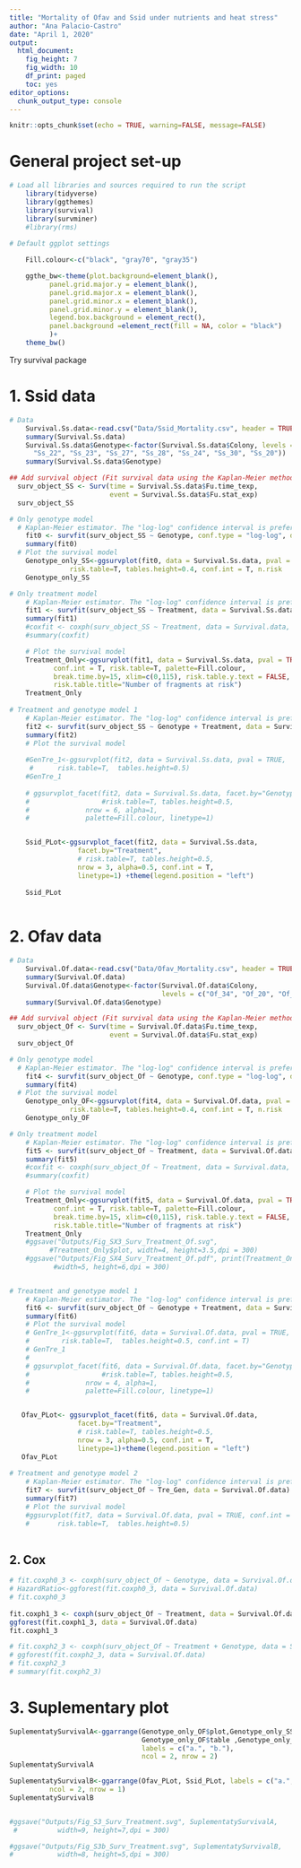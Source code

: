 ```yaml
---
title: "Mortality of Ofav and Ssid under nutrients and heat stress"
author: "Ana Palacio-Castro"
date: "April 1, 2020"
output:
  html_document:
    fig_height: 7
    fig_width: 10
    df_print: paged
    toc: yes
editor_options:
  chunk_output_type: console
---
```


```r
knitr::opts_chunk$set(echo = TRUE, warning=FALSE, message=FALSE)
```

# General project set-up 

```r

# Load all libraries and sources required to run the script
    library(tidyverse)
    library(ggthemes)
    library(survival)
    library(survminer)
    #library(rms)
   
# Default ggplot settings

    Fill.colour<-c("black", "gray70", "gray35")

    ggthe_bw<-theme(plot.background=element_blank(),
          panel.grid.major.y = element_blank(),
          panel.grid.major.x = element_blank(),
          panel.grid.minor.x = element_blank(),
          panel.grid.minor.y = element_blank(),
          legend.box.background = element_rect(),
          panel.background =element_rect(fill = NA, color = "black")
          )+
    theme_bw()
```

Try survival package

# 1. Ssid data

```r
# Data
    Survival.Ss.data<-read.csv("Data/Ssid_Mortality.csv", header = TRUE)
    summary(Survival.Ss.data)
    Survival.Ss.data$Genotype<-factor(Survival.Ss.data$Colony, levels = c(
      "Ss_22", "Ss_23", "Ss_27", "Ss_28", "Ss_24", "Ss_30", "Ss_20"))
    summary(Survival.Ss.data$Genotype)
```

```r
## Add survival object (Fit survival data using the Kaplan-Meier method)
  surv_object_SS <- Surv(time = Survival.Ss.data$Fu.time_texp, 
                         event = Survival.Ss.data$Fu.stat_exp)
  surv_object_SS 

# Only genotype model
  # Kaplan-Meier estimator. The "log-log" confidence interval is preferred.
    fit0 <- survfit(surv_object_SS ~ Genotype, conf.type = "log-log", data = Survival.Ss.data)
    summary(fit0)
  # Plot the survival model
    Genotype_only_SS<-ggsurvplot(fit0, data = Survival.Ss.data, pval = TRUE,
               risk.table=T, tables.height=0.4, conf.int = T, n.risk   = TRUE )
    Genotype_only_SS

# Only treatment model
    # Kaplan-Meier estimator. The "log-log" confidence interval is preferred.
    fit1 <- survfit(surv_object_SS ~ Treatment, data = Survival.Ss.data)
    summary(fit1)
    #coxfit <- coxph(surv_object_SS ~ Treatment, data = Survival.data, ties = 'exact')
    #summary(coxfit)

    # Plot the survival model
    Treatment_Only<-ggsurvplot(fit1, data = Survival.Ss.data, pval = TRUE, 
           conf.int = T, risk.table=T, palette=Fill.colour,
           break.time.by=15, xlim=c(0,115), risk.table.y.text = FALSE,
           risk.table.title="Number of fragments at risk")
    Treatment_Only
    
# Treatment and genotype model 1 
    # Kaplan-Meier estimator. The "log-log" confidence interval is preferred.
    fit2 <- survfit(surv_object_SS ~ Genotype + Treatment, data = Survival.Ss.data)
    summary(fit2)
    # Plot the survival model
    
    #GenTre_1<-ggsurvplot(fit2, data = Survival.Ss.data, pval = TRUE,
     #      risk.table=T,  tables.height=0.5)
    #GenTre_1
    
    # ggsurvplot_facet(fit2, data = Survival.Ss.data, facet.by="Genotype", 
    #                  #risk.table=T, tables.height=0.5, 
    #              nrow = 6, alpha=1,
    #              palette=Fill.colour, linetype=1)


    Ssid_PLot<-ggsurvplot_facet(fit2, data = Survival.Ss.data, 
                 facet.by="Treatment", 
                 # risk.table=T, tables.height=0.5, 
                 nrow = 3, alpha=0.5, conf.int = T,
                 linetype=1) +theme(legend.position = "left")
    
    Ssid_PLot
    

```


# 2. Ofav data

```r
# Data
    Survival.Of.data<-read.csv("Data/Ofav_Mortality.csv", header = TRUE)
    summary(Survival.Of.data)
    Survival.Of.data$Genotype<-factor(Survival.Of.data$Colony, 
                                      levels = c("Of_34", "Of_20", "Of_6", "Of_31"))
    summary(Survival.Of.data$Genotype)
```

```r
## Add survival object (Fit survival data using the Kaplan-Meier method)
  surv_object_Of <- Surv(time = Survival.Of.data$Fu.time_texp, 
                         event = Survival.Of.data$Fu.stat_exp)
  surv_object_Of 

# Only genotype model
  # Kaplan-Meier estimator. The "log-log" confidence interval is preferred.
    fit4 <- survfit(surv_object_Of ~ Genotype, conf.type = "log-log", data = Survival.Of.data)
    summary(fit4)
  # Plot the survival model
    Genotype_only_OF<-ggsurvplot(fit4, data = Survival.Of.data, pval = TRUE,
               risk.table=T, tables.height=0.4, conf.int = T, n.risk   = TRUE )
    Genotype_only_OF

# Only treatment model
    # Kaplan-Meier estimator. The "log-log" confidence interval is preferred.
    fit5 <- survfit(surv_object_Of ~ Treatment, data = Survival.Of.data)
    summary(fit5)
    #coxfit <- coxph(surv_object_Of ~ Treatment, data = Survival.data, ties = 'exact')
    #summary(coxfit)

    # Plot the survival model
    Treatment_Only<-ggsurvplot(fit5, data = Survival.Of.data, pval = TRUE, 
           conf.int = T, risk.table=T, palette=Fill.colour,
           break.time.by=15, xlim=c(0,115), risk.table.y.text = FALSE,
           risk.table.title="Number of fragments at risk")
    Treatment_Only
    #ggsave("Outputs/Fig_SX3_Surv_Treatment_Of.svg", 
          #Treatment_Only$plot, width=4, height=3.5,dpi = 300)
    #ggsave("Outputs/Fig_SX4_Surv_Treatment_Of.pdf", print(Treatment_Only),
           #width=5, height=6,dpi = 300)


# Treatment and genotype model 1 
    # Kaplan-Meier estimator. The "log-log" confidence interval is preferred.
    fit6 <- survfit(surv_object_Of ~ Genotype + Treatment, data = Survival.Of.data)
    summary(fit6)
    # Plot the survival model
    # GenTre_1<-ggsurvplot(fit6, data = Survival.Of.data, pval = TRUE,
    #        risk.table=T,  tables.height=0.5, conf.int = T)
    # GenTre_1
    # 
    # ggsurvplot_facet(fit6, data = Survival.Of.data, facet.by="Genotype", 
    #                  #risk.table=T, tables.height=0.5, 
    #              nrow = 4, alpha=1,
    #              palette=Fill.colour, linetype=1)


   Ofav_PLot<- ggsurvplot_facet(fit6, data = Survival.Of.data, 
                 facet.by="Treatment", 
                 # risk.table=T, tables.height=0.5, 
                 nrow = 3, alpha=0.5, conf.int = T,
                 linetype=1)+theme(legend.position = "left")
   Ofav_PLot
    
# Treatment and genotype model 2
    # Kaplan-Meier estimator. The "log-log" confidence interval is preferred.
    fit7 <- survfit(surv_object_Of ~ Tre_Gen, data = Survival.Of.data)
    summary(fit7)
    # Plot the survival model
    #ggsurvplot(fit7, data = Survival.Of.data, pval = TRUE, conf.int = F,
    #       risk.table=T,  tables.height=0.5)
    

```

## 2. Cox

```r
# fit.coxph0_3 <- coxph(surv_object_Of ~ Genotype, data = Survival.Of.data)
# HazardRatio<-ggforest(fit.coxph0_3, data = Survival.Of.data)
# fit.coxph0_3
    
fit.coxph1_3 <- coxph(surv_object_Of ~ Treatment, data = Survival.Of.data)
ggforest(fit.coxph1_3, data = Survival.Of.data)
fit.coxph1_3

# fit.coxph2_3 <- coxph(surv_object_Of ~ Treatment + Genotype, data = Survival.Of.data)
# ggforest(fit.coxph2_3, data = Survival.Of.data)
# fit.coxph2_3
# summary(fit.coxph2_3)
```


# 3. Suplementary plot

```r
SuplementatySurvivalA<-ggarrange(Genotype_only_OF$plot,Genotype_only_SS$plot,
                                 Genotype_only_OF$table ,Genotype_only_SS$table,
                                 labels = c("a.", "b."),
                                 ncol = 2, nrow = 2)
SuplementatySurvivalA

SuplementatySurvivalB<-ggarrange(Ofav_PLot, Ssid_PLot, labels = c("a.", "b."),
          ncol = 2, nrow = 1)
SuplementatySurvivalB


#ggsave("Outputs/Fig_S3_Surv_Treatment.svg", SuplementatySurvivalA, 
 #          width=9, height=7,dpi = 300)

#ggsave("Outputs/Fig_S3b_Surv_Treatment.svg", SuplementatySurvivalB, 
#           width=8, height=5,dpi = 300)


```

